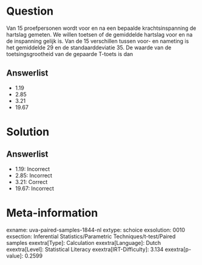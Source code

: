 Question
========

Van 15 proefpersonen wordt voor en na een bepaalde krachtsinspanning de
hartslag gemeten. We willen toetsen of de gemiddelde hartslag voor en na
de inspanning gelijk is. Van de 15 verschillen tussen voor- en nameting
is het gemiddelde 29 en de standaarddeviatie 35. De waarde van de
toetsingsgrootheid van de gepaarde T-toets is dan

Answerlist
----------

* 1.19
* 2.85
* 3.21
* 19.67

Solution
========

Answerlist
----------

* 1.19: Incorrect
* 2.85: Incorrect
* 3.21: Correct
* 19.67: Incorrect

Meta-information
================
exname: uva-paired-samples-1844-nl
extype: schoice
exsolution: 0010
exsection: Inferential Statistics/Parametric Techniques/t-test/Paired samples
exextra[Type]: Calculation
exextra[Language]: Dutch
exextra[Level]: Statistical Literacy
exextra[IRT-Difficulty]: 3.134
exextra[p-value]: 0.2599
